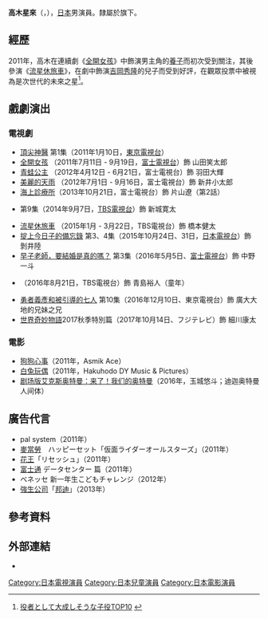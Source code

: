 {{藝人
| 類型= 男演員
| 外文名 = {{lang|ja|高木 星来<br/>（たかぎ せらい）}}
| 羅馬拼音 = Takagi Serai
| 暱稱 = 
| 图片 = 
| 國籍 = {{JPN}}
| 出生日期 = {{birth_date_and_age|2004|7|13}}
| 出生地點 = 
| 職業 = [[演員|演員]]
| 活躍年代 = 2010年至今
| 代表作 = 
| 出道作 = 
| 經紀公司 = {{link-ja|Jobbykids|ジョビィキッズプロダクション}}
| 官方網站 = {{Official|http://www.jobbykids.jp/product/%E9%AB%98%E6%9C%A8-%E6%98%9F%E6%9D%A5/}}
}}
'''高木星來'''（{{lang-ja|高木 星来}}，{{bd|2004年|7月13日}}），[[日本|日本]]男演員。隸屬於{{link-ja|Jobbykids|ジョビィキッズプロダクション}}旗下。

== 經歷 ==
2011年，高木在連續劇《[[全開女孩|全開女孩]]》中飾演男主角的[[養子|養子]]而初次受到關注，其後參演《[[流星休旅車#電視劇|流星休旅車]]》，在劇中飾演[[吉岡秀隆|吉岡秀隆]]的兒子而受到好評，在觀眾投票中被視為是次世代的未來之星<ref>[http://r25.yahoo.co.jp/fushigi/wxr_detail/?id=20151006-00045150-r25 役者として大成しそうな子役TOP10] {{webarchive|url=https://web.archive.org/web/20151007194417/http://r25.yahoo.co.jp/fushigi/wxr_detail/?id=20151006-00045150-r25 |date=2015-10-07 }}</ref>。

== 戲劇演出 ==
=== 電視劇 ===
* [[頂尖神醫#電視劇|頂尖神醫]] 第1集（2011年1月10日，[[東京電視台|東京電視台]]）
* [[全開女孩|全開女孩]] （2011年7月11日 - 9月19日，[[富士電視台|富士電視台]]）飾 山田笑太郎　
* [[青蛙公主_(日本電視劇)|青蛙公主]] （2012年4月12日 - 6月21日，富士電視台）飾 羽田大輝　
* [[美麗的天雨|美麗的天雨]] （2012年7月1日 - 9月16日，富士電視台）飾 新井小太郎　
* [[海上診療所|海上診療所]]（2013年10月21日，富士電視台）飾 片山遼（第2話）
* {{link-ja|父親的背影|おやじの背中}} 第9集（2014年9月7日，[[TBS電視台|TBS電視台]]）飾 新城寛太
* [[流星休旅車#電視劇|流星休旅車]] （2015年1月 - 3月22日，TBS電視台）飾 橋本健太　
* [[掟上今日子的備忘錄|掟上今日子的備忘錄]] 第3、4集（2015年10月24日、31日，[[日本電視台|日本電視台]]）飾 剝井陸
* [[早子老師，要結婚是真的嗎？|早子老師，要結婚是真的嗎？]] 第3集（2016年5月5日、[[富士電視台|富士電視台]]）飾 中野一斗
* {{link-ja|敬仰吾師|仰げば尊し (2016年のテレビドラマ)}}（2016年8月21日，TBS電視台）飾 青島裕人（童年）
* [[勇者義彥和被引導的七人|勇者義彥和被引導的七人]] 第10集（2016年12月10日、東京電視台）飾 廣大大地的兄妹之兄
* [[世界奇妙物語|世界奇妙物語]]2017秋季特別篇（2017年10月14日、フジテレビ）飾 細川康太

=== 電影 ===
* [[狗狗心事|狗狗心事]]（2011年，Asmik Ace）
* [[白兔玩偶#電影|白兔玩偶]]（2011年，Hakuhodo DY Music & Pictures）
* [[超人X大電影_我們的超人來了|剧场版艾克斯奥特曼：来了！我们的奥特曼]]（2016年，玉城悠斗；迪迦奥特曼人间体）

== 廣告代言 ==
* pal system（2011年）
* [[麥當勞|麥當勞]]　ハッピーセット「仮面ライダーオールスターズ」（2011年）
* [[花王|花王]]「リセッシュ」（2011年）
* [[富士通|富士通]] データセンター 篇（2011年）
* ベネッセ 新一年生こどもチャレンジ（2012年）
* [[強生公司|強生公司]]「[[邦迪_(创可贴)|邦迪]]」（2013年）

== 參考資料 ==
{{Reflist}}

== 外部連結 ==
*{{official website}}

{{DEFAULTSORT:Takagi Serai}}
[[Category:日本電視演員|Category:日本電視演員]]
[[Category:日本兒童演員|Category:日本兒童演員]]
[[Category:日本電影演員|Category:日本電影演員]]
